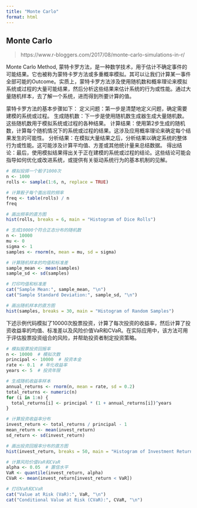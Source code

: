 ```yaml
---
title: "Monte Carlo"
format: html
---
```


## Monte Carlo

> https://www.r-bloggers.com/2017/08/monte-carlo-simulations-in-r/


Monte Carlo Method, 蒙特卡罗方法，是一种数学技术，用于估计不确定事件的可能结果。它也被称为蒙特卡罗方法或多重概率模拟。其可以让我们计算某一事件全部可能的Outcome。实质上，蒙特卡罗方法涉及使用随机数和概率理论来模拟系统或过程的大量可能结果，然后分析这些结果来估计系统的行为或性能。通过大量随机样本，去了解一个系统，进而得到所要计算的值。

蒙特卡罗方法的基本步骤如下：
定义问题：第一步是清楚地定义问题，确定需要建模的系统或过程。
生成随机数：下一步是使用随机数生成器生成大量随机数。这些随机数用于模拟系统或过程的各种结果。
计算结果：使用第2步生成的随机数，计算每个随机情况下的系统或过程的结果。这涉及应用概率理论来确定每个结果发生的可能性。
分析结果：在模拟大量结果之后，分析结果以确定系统的整体行为或性能。这可能涉及计算平均值、方差或其他统计量来总结数据。
得出结论：最后，使用模拟结果得出关于正在建模的系统或过程的结论。这些结论可能会指导如何优化或改进系统，或提供有关驱动系统行为的基本机制的见解。



```r
# 模拟投掷一个骰子1000次
n <- 1000
rolls <- sample(1:6, n, replace = TRUE)

# 计算骰子每个面出现的频率
freq <- table(rolls) / n
freq

# 画出频率的直方图
hist(rolls, breaks = 6, main = "Histogram of Dice Rolls")

# 生成10000个符合正态分布的随机数
n <- 10000
mu <- 0
sigma <- 1
samples <- rnorm(n, mean = mu, sd = sigma)

# 计算随机样本的均值和标准差
sample_mean <- mean(samples)
sample_sd <- sd(samples)

# 打印均值和标准差
cat("Sample Mean:", sample_mean, "\n")
cat("Sample Standard Deviation:", sample_sd, "\n")

# 画出随机样本的直方图
hist(samples, breaks = 30, main = "Histogram of Random Samples")

```


下述示例代码模拟了10000次股票投资，计算了每次投资的收益率，然后计算了投资收益率的均值、标准差以及风险价值VaR和CVaR。在实际应用中，该方法可用于评估股票投资组合的风险，并帮助投资者制定投资策略。

```r
# 模拟股票投资回报率
n <- 10000  # 模拟次数
principal <- 10000  # 投资本金
rate <- 0.1  # 年化收益率
years <- 5  # 投资年限

# 生成随机收益率样本
annual_returns <- rnorm(n, mean = rate, sd = 0.2)
total_returns <- numeric(n)
for (i in 1:n) {
  total_returns[i] <- principal * (1 + annual_returns[i])^years
}

# 计算投资收益率分布
invest_return <- total_returns / principal - 1
mean_return <- mean(invest_return)
sd_return <- sd(invest_return)

# 画出投资回报率分布的直方图
hist(invest_return, breaks = 50, main = "Histogram of Investment Returns")

# 计算风险价值VaR和CVaR
alpha <- 0.05  # 置信水平
VaR <- quantile(invest_return, alpha)
CVaR <- mean(invest_return[invest_return < VaR])

# 打印VaR和CVaR
cat("Value at Risk (VaR):", VaR, "\n")
cat("Conditional Value at Risk (CVaR):", CVaR, "\n")

```




